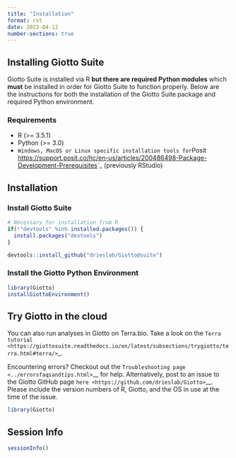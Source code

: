 ```yaml
---
title: "Installation"
format: rst
date: 2023-04-12
number-sections: true
---
```


## Installing Giotto Suite
Giotto Suite is installed via R **but there are required Python modules** which **must** be installed in order for Giotto Suite to function properly.
Below are the instructions for both the installation of the Giotto Suite package and required Python environment.

### Requirements
* R (>= 3.5.1)
* Python (>= 3.0)
* `Windows, MacOS or Linux specific installation tools for `Posit <https://support.posit.co/hc/en-us/articles/200486498-Package-Development-Prerequisites>`_ (previously RStudio)

## Installation

### Install Giotto Suite
```r
# Necessary for installation from R
if(!"devtools" %in% installed.packages()) {
  install.packages("devtools")
}

devtools::install_github("drieslab/Giotto@suite")

```

### Install the Giotto Python Environment
```r
library(Giotto)
installGiottoEnvironment()
```

## Try Giotto in the cloud
You can also run analyses in Giotto on Terra.bio. Take a look on the `Terra tutorial <https://giottosuite.readthedocs.io/en/latest/subsections/trygiotto/terra.html#terra/>`_.


Encountering errors? Checkout out the `Troubleshooting page <../errorsfaqsandtips.html>`__ for help.
Alternatively, post to an issue to the Giotto GitHub page `here <https://github.com/drieslab/Giotto>`__.
Please include the version numbers of R, Giotto, and the OS in use at the time of the issue.

```r
library(Giotto)
```


## Session Info
```r
sessionInfo()
```
